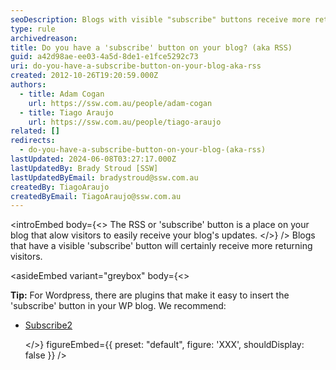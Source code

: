 ```yaml
---
seoDescription: Blogs with visible "subscribe" buttons receive more returning visitors, encouraging loyalty and engagement.
type: rule
archivedreason:
title: Do you have a 'subscribe' button on your blog? (aka RSS)
guid: a42d98ae-ee03-4a5d-8de1-e1fce5292c73
uri: do-you-have-a-subscribe-button-on-your-blog-aka-rss
created: 2012-10-26T19:20:59.000Z
authors:
  - title: Adam Cogan
    url: https://ssw.com.au/people/adam-cogan
  - title: Tiago Araujo
    url: https://ssw.com.au/people/tiago-araujo
related: []
redirects:
  - do-you-have-a-subscribe-button-on-your-blog-(aka-rss)
lastUpdated: 2024-06-08T03:27:17.000Z
lastUpdatedBy: Brady Stroud [SSW]
lastUpdatedByEmail: bradystroud@ssw.com.au
createdBy: TiagoAraujo
createdByEmail: TiagoAraujo@ssw.com.au
---
```


<introEmbed
  body={<>
The RSS or 'subscribe' button is a place on your blog that alow visitors to easily receive your blog's updates.
  </>}
/>
Blogs that have a visible 'subscribe' button will certainly receive more returning visitors.

<asideEmbed
  variant="greybox"
  body={<>
    
**Tip:** For Wordpress, there are plugins that make it easy to insert the 'subscribe' button in your WP blog. We recommend:

- [Subscribe2](http://subscribe2.wordpress.com/)

  </>}
  figureEmbed={{
    preset: "default",
    figure: 'XXX',
    shouldDisplay: false
  }}
/>
